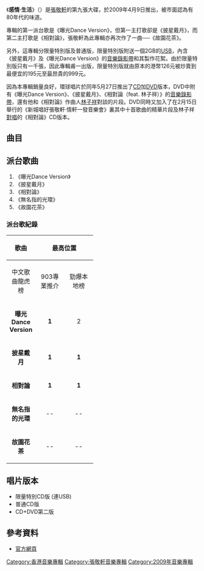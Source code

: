 {{Album infobox | <!-- See Wikipedia:WikiProject_Albums -->
|  Name        = 感情‧生活
|  Type        = [[專輯|專輯]]
|  Artist      = [[張敬軒|張敬軒]]
|  Cover       = 張敬軒 Love & Living.jpg
|  Released    = 2009年4月9日（第一版）<ref>{{cite web|url=http://xn--3cmusic-uma3242tyzam88gt1t.com/home/%E5%BC%B5%E6%95%AC%E8%BB%92%E3%80%80%E3%80%90%E6%84%9F%E6%83%85%EF%BC%8E%E7%94%9F%E6%B4%BB-love-living%E3%80%91/|title=張敬軒　【感情．生活 Love & Living】|website=3C Music 中文唱片評論}}{{Dead link}}</ref><br />2009年5月27日（第二版）
|  Recorded    = 2008年－2009年
|  Genre       = [[粵語流行音樂|粵語流行音樂]]
|  Length      = 42分26秒
|  Label       = [[環球唱片_(香港)|環球唱片 (香港)]]
|  Number      = 
|  Producer    = [[倫永亮|倫永亮]]（1,7的音樂監製）<br />[[張敬軒|張敬軒]]（2,3,10的音樂監製及總音樂監製）<br />[[梁榮駿|梁榮駿]]（4的音樂監製）<br />[[林子祥|林子祥]]（5的音樂監製）<br />[[徐日勤|徐日勤]]（6的音樂監製）<br />[[杜自持|杜自持]]（8的音樂監製）<br />[[金培達|金培達]]（9的音樂監製）<br />[[劉祖德|劉祖德]]（10的音樂監製）
|  Last album  = [[Urban_Emotions|Urban Emotions]] <br />（2008年）
|  This album  = '''感情‧生活''' <br />（2009年）
|  Next album  = [[No._Eleven|No. Eleven]] <br />（2010年）
| Misc = {{Extra album cover 2
| Upper caption = 其他封面
| Type          = 專輯
| Cover         = 張敬軒 Love & Living(2nd Version).jpg
| Lower caption = 《Love & Living》第二版封面}}
}}
《'''感情‧生活'''》（{{lang-en|'''Love & Living'''}}）是[[張敬軒|張敬軒]]的第九張大碟，於2009年4月9日推出，被市面認為有80年代的味道。

專輯的第一派台歌是《曝光Dance Version》，但第一主打歌卻是《披星戴月》，而第二主打歌是《相對論》，張敬軒為此專輯亦再次作了一曲──《故園花茶》。

另外，這專輯分限量特別版及普通版，限量特別版附送一個2GB的[[USB|USB]]，內含《披星戴月》及《曝光Dance Version》的[[音樂錄影帶|音樂錄影帶]]和其製作花絮。由於限量特別版只有一千張，因此專輯甫一出版，限量特別版就由原本的港幣126元被炒賣到最便宜的195元至最昂貴的999元。

因為本專輯銷量良好，環球唱片於同年5月27日推出了[[CD|CD]]加[[DVD|DVD]]版本，DVD中附有《曝光Dance Version》、《披星戴月》、《相對論（feat. 林子祥）》的[[音樂錄影帶|音樂錄影帶]]，還有他和《相對論》作曲人[[林子祥|林子祥]]對談的片段。DVD同時又加入了在2月15日舉行的《新城唱好張敬軒‧情軒一發音樂會》裏其中十首歌曲的精華片段及林子祥[[對唱|對唱]]的《相對論》CD版本。

== 曲目 ==
{{tracklist/common
| CD
| showall = yes
| tw = 17%
| t1 = 溺愛
| m1 = [[倫永亮|倫永亮]]
| l1 = [[潘源良|潘源良]]
| a1 = [[周國儀|周國儀]]
| p1 = 倫永亮
| ln1 = 原名《請拋棄我》
| t2 = 留低鎖匙
| m2 = [[許茹芸|許茹芸]]
| l2 = [[李敏|李敏]]
| a2 = [[Johnny_Yim|Johnny Yim]]
| p2 = [[張敬軒|張敬軒]]
| ln2 = 原唱者為[[許茹芸|許茹芸]]
| t3 = 故園花茶
| m3 = 張敬軒
| l3 = [[林若寧|林若寧]]
| a3 = Johnny Yim
| p3 = 張敬軒
| ln3 = 第四主打歌
| t4 = 披星戴月
| m4 = [[Christopher_Chak|Christopher Chak]]
| l4 = [[林夕|林夕]]
| a4 = [[唐奕聰|唐奕聰]]
| p4 = [[梁榮駿|梁榮駿]]
| ln4 = 第一主打歌
| t5 = 相對論
| m5 = [[林子祥|林子祥]]
| l5 = 潘源良
| a5 = [[杜自持|杜自持]]
| p5 = 林子祥
| ln5 = 第二主打歌
| t6 = 單打獨鬥
| m6 = [[徐日勤|徐日勤]]
| l6 = 林夕
| a6 = 徐日勤
| p6 = 徐日勤
| ln6 = 
| t7 = 失戀有獎
| m7 = 倫永亮
| l7 = 潘源良
| a7 = 周國儀
| p7 = 倫永亮
| ln7 = 
| t8 = 無名指的光環
| m8 = 杜自持
| l8 = 林若寧
| a8 = 杜自持
| p8 = 杜自持
| ln8 = 第三主打歌
| t9 = 未來的回憶
| m9 = [[金培達|金培達]]
| l9 = 潘源良
| a9 = [[褚鎮東|褚鎮東]]
| p9 = 金培達
| ln9 = 
| t10 = 曝光
| n10 = dance version
| m10 = [[劉祖德|劉祖德]]
| l10 = 劉祖德<br/>[[勞子|勞子]]
| a10 = 劉祖德<br/>[[Joey_Lo|Joey Lo]]
| p10 = 劉祖德<br/>張敬軒
| ln10 = 首支派台歌
}}

{{Collapsible_list
| title = DVD
|{{tracklist/common
| MV
| full_width = yes
| ln = yes
| t1 = 披星戴月
| n1 = MV
| t2 = [[張敬軒|張敬軒]]、[[林子祥|林子祥]]《相對談》
| t3 = 相對論
| n3 = MV
| ln3 = featuring 林子祥
| t4 = 曝光
| n4 = dance version MV
}}
{{tracklist/common
| 新城唱好張敬軒“情軒一發”音樂會精華片段
| full_width = yes
| t5 = 遇見
| t6 = 過雲雨
| t7 = 半夜情
| t8 =
{{tracklist/medley
| title = 緋聞 medley
| 1 = 我真的受傷了
| 2 = 預言書
}}
| t9 = 童話
| t10 = 勇氣
| t11 = My Way
| t12 = 酷愛
| t13 = 戀愛預告
| t14 = 今夜多珍重
}}
{{tracklist/common
| Audio
| full_width = yes
| ml = yes
| a = yes
| ln = yes
| t15 = 相對論
| ln15 = featuring 林子祥
| m15 = [[林子祥|林子祥]]
| l15 = [[潘源良|潘源良]]
| a15 = [[杜自持|杜自持]]
}}
}}

== 派台歌曲 ==
#《曝光Dance Version》
#《披星戴月》
#《相對論》
#《無名指的光環》
#《故園花茶》
=== 派台歌紀錄 ===
{| class="wikitable"
|- bgcolor="#CCCCCC"
!align="center" rowspan="2" | 歌曲
!align="center" colspan="4" | 最高位置
!align="center" rowspan="2" | 備註
|- bgcolor="#FFFFFF"
! width="60"|中文歌曲龍虎榜
! width="60"|903專業推介
! width="60"|勁爆本地榜
! width="60"|勁歌金榜
|-
| align="center"|'''曝光Dance Version''' || align="center"|'''1''' || align="center"|2 || align="center"|'''1''' || align="center"|-- || align="center"|--
|-
| align="center"|'''披星戴月''' || align="center"|'''1''' || align="center"|'''1''' || align="center"|'''1''' || align="center"|2 || align="center"|--
|-
| align="center"|'''相對論''' || align="center"|'''1''' || align="center"|'''1''' || align="center"|'''1''' || align="center"|'''1''' || align="center"|--
|-
| align="center"|'''無名指的光環''' || align="center"|-- || align="center"|-- || align="center"|2 || align="center"|--|| align="center"|--
|-
| align="center"|'''故園花茶''' || align="center"|-- || align="center"|-- || align="center"|-- || align="center"|-- || align="center"|--
|}

== 唱片版本 ==
* 限量特別CD版 (連USB)
* 普通CD版
* CD+DVD第二版

== 參考資料 ==
* [http://www.umg.com.hk/minisite/hin_love_n_living/ 官方網頁] {{Wayback|url=http://www.umg.com.hk/minisite/hin_love_n_living/ |date=20090409011955 }}
{{張敬軒}}
[[Category:香港音樂專輯|Category:香港音樂專輯]]
[[Category:張敬軒音樂專輯|Category:張敬軒音樂專輯]]
[[Category:2009年音樂專輯|Category:2009年音樂專輯]]